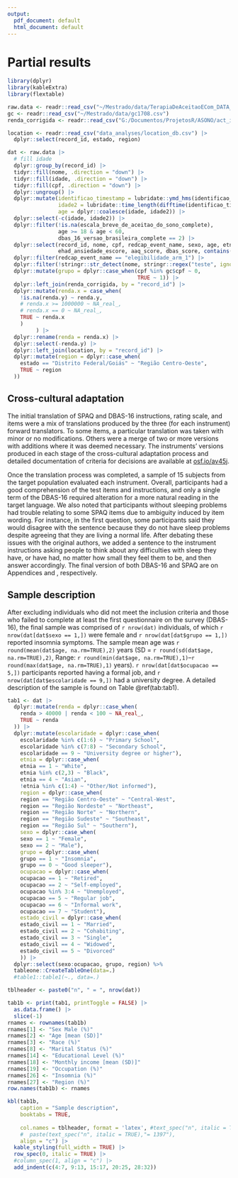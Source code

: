 ```yaml
---
output:
  pdf_document: default
  html_document: default
---
```


# Partial results

```r
library(dplyr)
library(kableExtra)
library(flextable)
```

```r
raw.data <- readr::read_csv("~/Mestrado/data/TerapiaDeAceitaoECom_DATA_2022-08-17_1702.csv")
gc <- readr::read_csv("~/Mestrado/data/gc1708.csv")
renda_corrigida <- readr::read_csv("G:/Documentos/ProjetosR/ASONO/act_insonia/dados/renda_corrigida_2610.csv")

location <- readr::read_csv("data_analyses/location_db.csv") |> 
  dplyr::select(record_id, estado, region)

dat <- raw.data |>
  # fill idade
  dplyr::group_by(record_id) |>  
  tidyr::fill(nome, .direction = "down") |>
  tidyr::fill(idade, .direction = "down") |> 
  tidyr::fill(cpf, .direction = "down") |> 
  dplyr::ungroup() |> 
  dplyr::mutate(identificao_timestamp = lubridate::ymd_hms(identificao_timestamp),
                idade2 = lubridate::time_length(difftime(identificao_timestamp, data_nascimento, unit="weeks"), "years"),
                age = dplyr::coalesce(idade, idade2)) |> 
  dplyr::select(-c(idade, idade2)) |> 
  dplyr::filter(!is.na(escala_breve_de_aceitao_do_sono_complete),
                age >= 18 & age < 60,
                dbas_16_versao_brasileira_complete == 2) |> 
  dplyr::select(record_id, nome, cpf, redcap_event_name, sexo, age, etnia, estado_civil, escolaridade, renda, ocupacao, igi_escore, ehad_depressao_escore,
                ehad_ansiedade_escore, aaq_score, dbas_score, contains("spaq_"), ebas_1:ebas_6) |> 
  dplyr::filter(redcap_event_name == "elegibilidade_arm_1") |> 
  dplyr::filter(!stringr::str_detect(nome, stringr::regex("teste", ignore_case = TRUE))) |> 
  dplyr::mutate(grupo = dplyr::case_when(cpf %in% gc$cpf ~ 0,
                                         TRUE ~ 1)) |> 
  dplyr::left_join(renda_corrigida, by = "record_id") |> 
  dplyr::mutate(renda.x = case_when(
    !is.na(renda.y) ~ renda.y,
    # renda.x >= 1000000 ~ NA_real_,
    # renda.x == 0 ~ NA_real_,
    TRUE ~ renda.x
    )
         ) |> 
  dplyr::rename(renda = renda.x) |> 
  dplyr::select(-renda.y) |> 
  dplyr::left_join(location, by = "record_id") |> 
  dplyr::mutate(region = dplyr::case_when(
    estado == "Distrito Federal/Goiás" ~ "Região Centro-Oeste",
    TRUE ~ region
  ))
```


## Cross-cultural adaptation

The initial translation of SPAQ and DBAS-16 instructions, rating scale, and items were a mix of translations produced by the three (for each instrument) forward translators. To some items, a particular translation was taken with minor or no modifications. Others were a merge of two or more versions with additions where it was deemed necessary. The instruments' versions produced in each stage of the cross-cultural adaptation process and detailed documentation of criteria for decisions are available at [osf.io/av45j](https://osf.io/av45j/).

Once the translation process was completed,  a sample of 15 subjects from the target population evaluated each instrument. Overall, participants had a good comprehension of the test items and instructions, and only a single term of the DBAS-16 required alteration for a more natural reading in the target language. We also noted that participants without sleeping problems had trouble relating to some SPAQ items due to ambiguity induced by item wording. For instance, in the first question, some participants said they would disagree with the sentence because they do not have sleep problems despite agreeing that they are living a normal life. After debating these issues with the original authors, we added a sentence to the instrument instructions asking people to think about any difficulties with sleep they have, or have had, no matter how small they feel them to be, and then answer accordingly. The final version of both DBAS-16 and SPAQ are on Appendices \ref{cads-16} and \ref{qaps}, respectively.

## Sample description

After excluding individuals who did not meet the inclusion criteria and those who failed to complete at least the first questionnaire on the survey (DBAS-16), the final sample was comprised of `r nrow(dat)` individuals, of which `r nrow(dat[dat$sexo == 1,])` were female and `r nrow(dat[dat$grupo == 1,])` reported insomnia symptoms. The sample mean age was `r round(mean(dat$age, na.rm=TRUE),2)` years (SD = `r round(sd(dat$age, na.rm=TRUE),2)`, Range: `r round(min(dat$age, na.rm=TRUE),1)`--`r round(max(dat$age, na.rm=TRUE),1)` years). `r nrow(dat[dat$ocupacao == 5,])` participants reported having a formal job, and `r nrow(dat[dat$escolaridade == 9,])` had a university degree. A detailed description of the sample is found on Table \@ref(tab:tab1).

```r
tab1 <- dat |> 
  dplyr::mutate(renda = dplyr::case_when(
    renda > 40000 | renda < 100 ~ NA_real_,
    TRUE ~ renda
  )) |> 
  dplyr::mutate(escolaridade = dplyr::case_when(
    escolaridade %in% c(1:6) ~ "Primary School",
    escolaridade %in% c(7:8) ~ "Secondary School",
    escolaridade == 9 ~ "University degree or higher"),
    etnia = dplyr::case_when(
    etnia == 1 ~ "White",
    etnia %in% c(2,3) ~ "Black",
    etnia == 4 ~ "Asian",
    !etnia %in% c(1:4) ~ "Other/Not informed"),
    region = dplyr::case_when(
    region == "Região Centro-Oeste" ~ "Central-West",
    region == "Região Nordeste" ~ "Northeast",
    region == "Região Norte" ~ "Northern",
    region == "Região Sudeste" ~ "Southeast",
    region == "Região Sul" ~ "Southern"),
    sexo = dplyr::case_when(
    sexo == 1 ~ "Female",
    sexo == 2 ~ "Male"),
    grupo = dplyr::case_when(
    grupo == 1 ~ "Insomnia",
    grupo == 0 ~ "Good sleeper"),
    ocupacao = dplyr::case_when(
    ocupacao == 1 ~ "Retired",
    ocupacao == 2 ~ "Self-employed",
    ocupacao %in% 3:4 ~ "Unemployed",
    ocupacao == 5 ~ "Regular job", 
    ocupacao == 6 ~ "Informal work",
    ocupacao == 7 ~ "Student"),
    estado_civil = dplyr::case_when(
    estado_civil == 1 ~ "Married",
    estado_civil == 2 ~ "Cohabiting",
    estado_civil == 3 ~ "Single",
    estado_civil == 4 ~ "Widowed",
    estado_civil == 5 ~ "Divorced"
    )) |> 
  dplyr::select(sexo:ocupacao, grupo, region) %>%
  tableone::CreateTableOne(data=.) 
  #table1::table1(~., data=.)
```


```r
tblheader <- paste0("n", " = ", nrow(dat))

tab1b <- print(tab1, printToggle = FALSE) |> 
  as.data.frame() |> 
  slice(-1)
rnames <- rownames(tab1b)
rnames[1] <- "Sex Male (%)"
rnames[2] <- "Age [mean (SD)]"
rnames[3] <- "Race (%)"
rnames[8] <- "Marital Status (%)"
rnames[14] <- "Educational Level (%)"
rnames[18] <- "Monthly income [mean (SD)]"
rnames[19] <- "Occupation (%)"
rnames[26] <- "Insomnia (%)"
rnames[27] <- "Region (%)"
row.names(tab1b) <- rnames

kbl(tab1b,
    caption = "Sample description",
    booktabs = TRUE,
    
    col.names = tblheader, format = 'latex', #text_spec("n", italic = TRUE),,
    #  paste(text_spec("n", italic = TRUE),"= 1397"),
    align = "c") |>
  kable_styling(full_width = TRUE) |>
  row_spec(0, italic = TRUE) |> 
  #column_spec(1, align = "c") |>
  add_indent(c(4:7, 9:13, 15:17, 20:25, 28:32))
```




